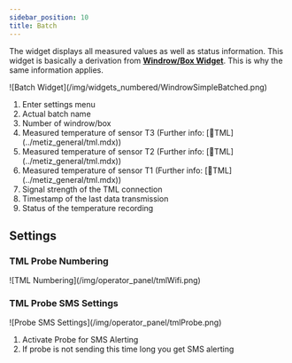 ```yaml
---
sidebar_position: 10
title: Batch
---
```



The widget displays all measured values as well as status information.
This widget is basically a derivation from [**Windrow/Box Widget**](./windrow). This is why the same information applies.

<div class="imgSized1">
  ![Batch Widget](/img/widgets_numbered/WindrowSimpleBatched.png)
</div>

<ol class="liGreenNumbers">
  <li>Enter settings menu </li>
  <li>Actual batch name </li>
  <li>Number of windrow/box </li>
  <li>Measured temperature of sensor T3 (Further info: [🔗TML](../metiz_general/tml.mdx)) </li>
  <li>Measured temperature of sensor T2 (Further info: [🔗TML](../metiz_general/tml.mdx)) </li>
  <li>Measured temperature of sensor T1 (Further info: [🔗TML](../metiz_general/tml.mdx)) </li>
  <li>Signal strength of the TML connection </li>
  <li>Timestamp of the last data transmission </li>
  <li>Status of the temperature recording </li>
</ol>

## Settings

### TML Probe Numbering

<div class="imgSized3">
  ![TML Numbering](/img/operator_panel/tmlWifi.png)
</div>

### TML Probe SMS Settings

<div class="imgSized0">
  ![Probe SMS Settings](/img/operator_panel/tmlProbe.png)
</div>

1. Activate Probe for SMS Alerting
2. If probe is not sending this time long you get SMS alerting

<BatchSettings />

<ChartSettings />